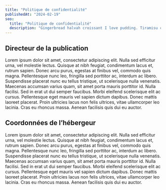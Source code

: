 ```yaml
---
title: "Politique de confidentialité"
publishedAt: "2024-02-19"
seo:
  title: "Politique de confidentialité"
  description: "Gingerbread halvah croissant I love pudding. Tiramisu chocolate cake topping bonbon I love ice cream. Jelly beans sugar plum pie jelly beans fruitcake liquorice. Marshmallow oat cake sugar plum cake shortbread candy canes sweet tiramisu tart."
---
```


## Directeur de la publication

Lorem ipsum dolor sit amet, consectetur adipiscing elit. Nulla sed efficitur urna, vel molestie lectus. Quisque at nibh feugiat, condimentum lacus et, rutrum sapien. Donec arcu purus, egestas at finibus vel, commodo quis magna. Pellentesque nunc leo, fringilla sed porttitor ac, interdum ac libero. Suspendisse placerat nunc eu tellus tristique, ut scelerisque nulla venenatis. Maecenas accumsan varius quam, sit amet porta mauris porttitor id. Nulla facilisi. Sed in erat ut dui semper faucibus. Morbi eleifend scelerisque elit ac cursus. Pellentesque eget mauris vel sapien dictum dapibus. Donec mattis laoreet placerat. Proin ultricies lacus non felis ultrices, vitae ullamcorper leo lacinia. Cras eu rhoncus massa. Aenean facilisis quis dui eu auctor.

## Coordonnées de l’hébergeur
Lorem ipsum dolor sit amet, consectetur adipiscing elit. Nulla sed efficitur urna, vel molestie lectus. Quisque at nibh feugiat, condimentum lacus et, rutrum sapien. Donec arcu purus, egestas at finibus vel, commodo quis magna. Pellentesque nunc leo, fringilla sed porttitor ac, interdum ac libero. Suspendisse placerat nunc eu tellus tristique, ut scelerisque nulla venenatis. Maecenas accumsan varius quam, sit amet porta mauris porttitor id. Nulla facilisi. Sed in erat ut dui semper faucibus. Morbi eleifend scelerisque elit ac cursus. Pellentesque eget mauris vel sapien dictum dapibus. Donec mattis laoreet placerat. Proin ultricies lacus non felis ultrices, vitae ullamcorper leo lacinia. Cras eu rhoncus massa. Aenean facilisis quis dui eu auctor.
